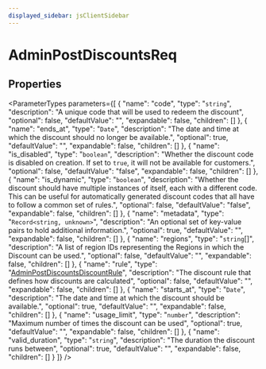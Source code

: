 ```yaml
---
displayed_sidebar: jsClientSidebar
---
```



# AdminPostDiscountsReq

## Properties

<ParameterTypes parameters={[
  {
    "name": "code",
    "type": "`string`",
    "description": "A unique code that will be used to redeem the discount",
    "optional": false,
    "defaultValue": "",
    "expandable": false,
    "children": []
  },
  {
    "name": "ends_at",
    "type": "`Date`",
    "description": "The date and time at which the discount should no longer be available.",
    "optional": true,
    "defaultValue": "",
    "expandable": false,
    "children": []
  },
  {
    "name": "is_disabled",
    "type": "`boolean`",
    "description": "Whether the discount code is disabled on creation. If set to `true`, it will not be available for customers.",
    "optional": false,
    "defaultValue": "false",
    "expandable": false,
    "children": []
  },
  {
    "name": "is_dynamic",
    "type": "`boolean`",
    "description": "Whether the discount should have multiple instances of itself, each with a different code. This can be useful for automatically generated discount codes that all have to follow a common set of rules.",
    "optional": false,
    "defaultValue": "false",
    "expandable": false,
    "children": []
  },
  {
    "name": "metadata",
    "type": "`Record<string, unknown>`",
    "description": "An optional set of key-value pairs to hold additional information.",
    "optional": true,
    "defaultValue": "",
    "expandable": false,
    "children": []
  },
  {
    "name": "regions",
    "type": "`string`[]",
    "description": "A list of region IDs representing the Regions in which the Discount can be used.",
    "optional": false,
    "defaultValue": "",
    "expandable": false,
    "children": []
  },
  {
    "name": "rule",
    "type": "[AdminPostDiscountsDiscountRule](internal.AdminPostDiscountsDiscountRule.mdx)",
    "description": "The discount rule that defines how discounts are calculated",
    "optional": false,
    "defaultValue": "",
    "expandable": false,
    "children": []
  },
  {
    "name": "starts_at",
    "type": "`Date`",
    "description": "The date and time at which the discount should be available.",
    "optional": true,
    "defaultValue": "",
    "expandable": false,
    "children": []
  },
  {
    "name": "usage_limit",
    "type": "`number`",
    "description": "Maximum number of times the discount can be used",
    "optional": true,
    "defaultValue": "",
    "expandable": false,
    "children": []
  },
  {
    "name": "valid_duration",
    "type": "`string`",
    "description": "The duration the discount runs between",
    "optional": true,
    "defaultValue": "",
    "expandable": false,
    "children": []
  }
]} />
